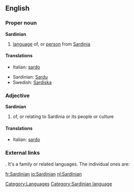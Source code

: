 ==English==
{{wikipedia|Sardinian language}}
===Proper noun===
'''Sardinian'''
# [[language]] of, or [[person]] from [[Sardinia]]

====Translations====
{{trans-top|language}}
*Italian: [[sardo]] {{m}}
{{trans-mid}}
*Sardinian: [[Sardu]]
*Swedish: [[Sardiska]]
{{trans-bottom}}

===Adjective===
'''Sardinian'''
# of, or relating to Sardinia or its people or culture

====Translations====
{{trans-top|relating to Sardinia}}
*Italian: [[sardo]] {{m}}
{{trans-mid}}
{{trans-bottom}}

===External links===
{{ISO 639|1code=sc|3code=srd}}. It's a family or related languages. The individual ones are:
{{top2}}
{{ethnologue|lang=Campidanese Sardinian|code=sro}}
{{ethnologue|lang=Gallurese Sardinian|code=sdn}}
{{mid2}}
{{ethnologue|lang=Logudorese Sardinian|code=src}}
{{ethnologue|lang=Sassarese Sardinian|code=sdc}}
{{bottom}}

[[Category:Languages]]
[[Category:Sardinian language]]

[[fr:Sardinian]]
[[io:Sardinian]]
[[nl:Sardinian]]